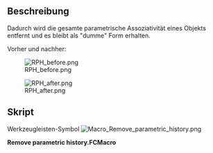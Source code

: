 <languages/>

{{Macro/de
|Name=Parametrische Historie entfernen
|Icon=Macro_Remove_parametric_history.png
|Description=Dadurch wird die gesamte parametrische Assoziativität eines Objekts entfernt und bleibt als "dumme" Form erhalten
|Author=Yorik
|Version=0.1
|Date=2011-08-01
|FCVersion=Alle
|Download=[https://wiki.freecad.org/images/b/b7/Macro_Remove_parametric_history.png Werkzeugleisten-Symbol]
}}

<span id="Description"></span>
==Beschreibung==

Dadurch wird die gesamte parametrische Assoziativität eines Objekts entfernt und es bleibt als "dumme" Form erhalten.

Vorher und nachher:

[[File:RPH_before.png]]

[[File:RPH_after.png]]

<span id="Script"></span>
==Skript==

Werkzeugleisten-Symbol [[Image:Macro_Remove_parametric_history.png]]

'''Remove parametric history.FCMacro'''

{{MacroCode|code=

originalObject = FreeCAD.ActiveDocument.ActiveObject
newShape = originalObject.Shape.copy()
newName = FreeCAD.ActiveDocument.ActiveObject.Name
FreeCAD.ActiveDocument.removeObject(newName)
newObject = FreeCAD.ActiveDocument.addObject("Part::Feature",newName)
newObject.Shape = newShape

}}